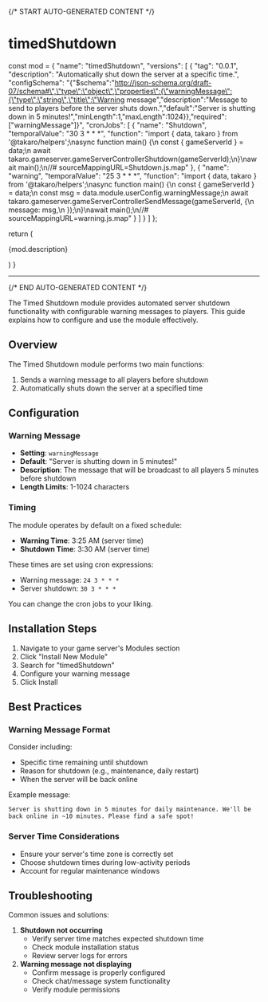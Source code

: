 {/* START AUTO-GENERATED CONTENT */}

# timedShutdown

  const mod = {
  "name": "timedShutdown",
  "versions": [
    {
      "tag": "0.0.1",
      "description": "Automatically shut down the server at a specific time.",
      "configSchema": "{\"$schema\":\"http://json-schema.org/draft-07/schema#\",\"type\":\"object\",\"properties\":{\"warningMessage\":{\"type\":\"string\",\"title\":\"Warning message\",\"description\":\"Message to send to players before the server shuts down.\",\"default\":\"Server is shutting down in 5 minutes!\",\"minLength\":1,\"maxLength\":1024}},\"required\":[\"warningMessage\"]}",
      "cronJobs": [
        {
          "name": "Shutdown",
          "temporalValue": "30 3 * * *",
          "function": "import { data, takaro } from '@takaro/helpers';\nasync function main() {\n    const { gameServerId } = data;\n    await takaro.gameserver.gameServerControllerShutdown(gameServerId);\n}\nawait main();\n//# sourceMappingURL=Shutdown.js.map"
        },
        {
          "name": "warning",
          "temporalValue": "25 3 * * *",
          "function": "import { data, takaro } from '@takaro/helpers';\nasync function main() {\n    const { gameServerId } = data;\n    const msg = data.module.userConfig.warningMessage;\n    await takaro.gameserver.gameServerControllerSendMessage(gameServerId, {\n        message: msg,\n    });\n}\nawait main();\n//# sourceMappingURL=warning.js.map"
        }
      ]
    }
  ]
};

  return (
    <div>
      <p>{mod.description}</p>
      <Commands commands={mod.commands} />
      <CronJobs cronJobs={mod.cronJobs} />
      <Hooks hooks={mod.hooks} />
      <Config configSchema={mod.configSchema} />
    </div>
  )
}

<Module />

---
{/* END AUTO-GENERATED CONTENT */}

The Timed Shutdown module provides automated server shutdown functionality with configurable warning messages to players. This guide explains how to configure and use the module effectively.

## Overview

The Timed Shutdown module performs two main functions:

1. Sends a warning message to all players before shutdown
2. Automatically shuts down the server at a specified time

## Configuration

### Warning Message

- **Setting**: `warningMessage`
- **Default**: "Server is shutting down in 5 minutes!"
- **Description**: The message that will be broadcast to all players 5 minutes before shutdown
- **Length Limits**: 1-1024 characters

### Timing

The module operates by default on a fixed schedule:

- **Warning Time**: 3:25 AM (server time)
- **Shutdown Time**: 3:30 AM (server time)

These times are set using cron expressions:

- Warning message: `24 3 * * *`
- Server shutdown: `30 3 * * *`

You can change the cron jobs to your liking.

## Installation Steps

1. Navigate to your game server's Modules section
2. Click "Install New Module"
3. Search for "timedShutdown"
4. Configure your warning message
5. Click Install

## Best Practices

### Warning Message Format

Consider including:

- Specific time remaining until shutdown
- Reason for shutdown (e.g., maintenance, daily restart)
- When the server will be back online

Example message:

`Server is shutting down in 5 minutes for daily maintenance. We'll be back online in ~10 minutes. Please find a safe spot!`

### Server Time Considerations

- Ensure your server's time zone is correctly set
- Choose shutdown times during low-activity periods
- Account for regular maintenance windows

## Troubleshooting

Common issues and solutions:

1. **Shutdown not occurring**
    - Verify server time matches expected shutdown time
    - Check module installation status
    - Review server logs for errors
2. **Warning message not displaying**
    - Confirm message is properly configured
    - Check chat/message system functionality
    - Verify module permissions
